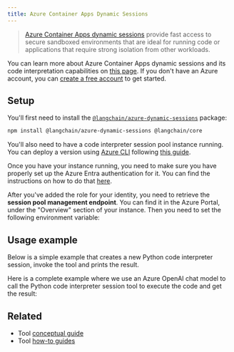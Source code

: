 ```yaml
---
title: Azure Container Apps Dynamic Sessions
---
```


> [Azure Container Apps dynamic sessions](https://learn.microsoft.com/azure/container-apps/sessions) provide fast access to secure sandboxed environments that are ideal for running code or applications that require strong isolation from other workloads.

You can learn more about Azure Container Apps dynamic sessions and its code interpretation capabilities on [this page](https://learn.microsoft.com/azure/container-apps/sessions). If you don't have an Azure account, you can [create a free account](https://azure.microsoft.com/free/) to get started.

## Setup

You'll first need to install the [`@langchain/azure-dynamic-sessions`](https://www.npmjs.com/package/@langchain/azure-dynamic-sessions) package:


<IntegrationInstallTooltip/>

```bash npm
npm install @langchain/azure-dynamic-sessions @langchain/core
```

You'll also need to have a code interpreter session pool instance running. You can deploy a version using [Azure CLI](https://learn.microsoft.com/cli/azure/install-azure-cli) following [this guide](https://learn.microsoft.com/azure/container-apps/sessions-code-interpreter).

Once you have your instance running, you need to make sure you have properly set up the Azure Entra authentication for it. You can find the instructions on how to do that [here](https://learn.microsoft.com/azure/container-apps/sessions?tabs=azure-cli#authentication).

After you've added the role for your identity, you need to retrieve the **session pool management endpoint**. You can find it in the Azure Portal, under the "Overview" section of your instance. Then you need to set the following environment variable:


<EnvVars />

## Usage example

Below is a simple example that creates a new Python code interpreter session, invoke the tool and prints the result.


<AzureDynamicSessions />

Here is a complete example where we use an Azure OpenAI chat model to call the Python code interpreter session tool to execute the code and get the result:


<AzureDynamicSessionsAgent />

## Related

- Tool [conceptual guide](/oss/langchain/tools)
- Tool [how-to guides](/oss/langchain/tools)
